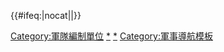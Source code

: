 {{Sidebar
|name = 陆军编制单位
|class = hlist
|title = [[軍事組織|陸軍編制單位]]

|content1 =
'''和平期間罕見'''
* [[戰區]]
* [[集團軍]]／[[方面軍|<span title="蘇俄方面軍, 相當於集團軍群的編制">方面軍</span>]]／[[總軍|<span title="總集團軍, 大日本帝國陸軍編制, 下轄數個方面軍">總軍</span>]]

|content2 = 
'''軍事強國有實力編制'''
* [[大軍區|<span title="中華人民共和國編制">大軍區</span>]]
* [[軍區]]
* [[軍團]]／{{tsl|ja|方面隊|方面隊|<span title="日本方面隊, 日本自衛隊編制, 相當於集團軍的編制，沿革大日本帝國陸軍方面軍的編制">方面隊</span>}}／[[軍團|集團軍]]／[[兵團 (軍事建制)|兵團]]
|content3 = 

'''普通國家有實力編制'''
* [[軍 (軍隊)|軍]]
* [[師 (軍隊)|師]]
* [[旅]]
* {{tsl|fr|Demi-brigade|准旅|<span title="准旅或半旅, 現代法國歷史上的編制">准旅</span>}}
* [[團 (軍隊)|團]]
* （[[群 (軍隊)|群]]）
* [[營]]
* [[连]]
* [[排]]
* {{link-en|組 (軍隊)|Section (military unit)|組}}
* [[班 (軍事)|班]]
* [[伍 (軍隊編制)|伍]]
* {{link-ja|伙|組 (陸軍部隊単位)}}<!-- [[:en:Fireteam#Fire_and_maneuver_team]]，也可譯為組、小組 -->

|content4 = 
'''臨時編制'''
* [[特遣隊]]
* {{le|團級戰鬥隊|regimental combat team}}
* [[營級戰術群]]
}}<includeonly>{{#ifeq:{{{1}}}|nocat||[[Category:軍隊編制單位]]}}</includeonly><noinclude>

[[Category:陸軍|*]]
[[Category:軍隊編制單位|*]]
[[Category:軍事導航模板]]
</noinclude>